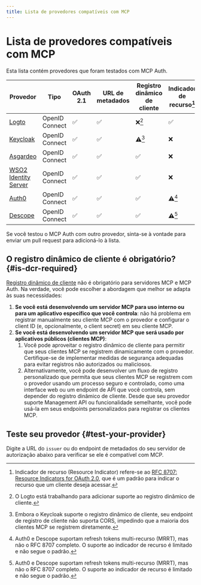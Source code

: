 ```yaml
---
title: Lista de provedores compatíveis com MCP
---
```




# Lista de provedores compatíveis com MCP

Esta lista contém provedores que foram testados com MCP Auth.

| Provedor                                                 | Tipo           | OAuth 2.1 | URL de metadados | Registro dinâmico de cliente | Indicador de recurso[^1] |
| -------------------------------------------------------- | -------------- | --------- | ---------------- | ---------------------------- | ------------------------ |
| [Logto](https://logto.io)                                | OpenID Connect | ✅        | ✅               | ❌[^2]                       | ✅                       |
| [Keycloak](https://www.keycloak.org)                     | OpenID Connect | ✅        | ✅               | ⚠️[^3]                       | ❌                       |
| [Asgardeo](https://wso2.com/asgardeo)                    | OpenID Connect | ✅        | ✅               | ✅                            | ❌                       |
| [WSO2 Identity Server](https://wso2.com/identity-server/)| OpenID Connect | ✅        | ✅               | ✅                            | ❌                       |
| [Auth0](https://www.auth0.com)                           | OpenID Connect | ✅        | ✅               | ✅                            | ⚠️[^4]                   |
| [Descope](https://www.descope.com)                       | OpenID Connect | ✅        | ✅               | ✅                            | ⚠️[^4]                   |

Se você testou o MCP Auth com outro provedor, sinta-se à vontade para enviar um pull request para adicioná-lo à lista.

[^1]: Indicador de recurso (Resource Indicator) refere-se ao [RFC 8707: Resource Indicators for OAuth 2.0](https://datatracker.ietf.org/doc/html/rfc8707), que é um padrão para indicar o recurso que um cliente deseja acessar.

[^2]: O Logto está trabalhando para adicionar suporte ao registro dinâmico de cliente.

[^3]: Embora o Keycloak suporte o registro dinâmico de cliente, seu endpoint de registro de cliente não suporta CORS, impedindo que a maioria dos clientes MCP se registrem diretamente.

[^4]: Auth0 e Descope suportam refresh tokens multi-recurso (MRRT), mas não o RFC 8707 completo. O suporte ao indicador de recurso é limitado e não segue o padrão.

## O registro dinâmico de cliente é obrigatório? \{#is-dcr-required}

[Registro dinâmico de cliente](https://datatracker.ietf.org/doc/html/rfc7591) não é obrigatório para servidores MCP e MCP Auth. Na verdade, você pode escolher a abordagem que melhor se adapta às suas necessidades:

1. **Se você está desenvolvendo um servidor MCP para uso interno ou para um aplicativo específico que você controla**: não há problema em registrar manualmente seu cliente MCP com o provedor e configurar o client ID (e, opcionalmente, o client secret) em seu cliente MCP.
2. **Se você está desenvolvendo um servidor MCP que será usado por aplicativos públicos (clientes MCP)**:
   1. Você pode aproveitar o registro dinâmico de cliente para permitir que seus clientes MCP se registrem dinamicamente com o provedor. Certifique-se de implementar medidas de segurança adequadas para evitar registros não autorizados ou maliciosos.
   2. Alternativamente, você pode desenvolver um fluxo de registro personalizado que permita que seus clientes MCP se registrem com o provedor usando um processo seguro e controlado, como uma interface web ou um endpoint de API que você controla, sem depender do registro dinâmico de cliente.
      Desde que seu provedor suporte Management API ou funcionalidade semelhante, você pode usá-la em seus endpoints personalizados para registrar os clientes MCP.

## Teste seu provedor \{#test-your-provider}

Digite a URL do `issuer` ou do endpoint de metadados do seu servidor de autorização abaixo para verificar se ele é compatível com MCP.

<TestProvider />